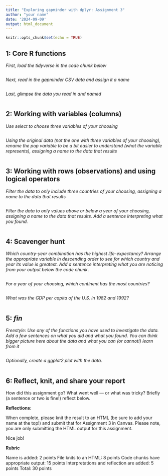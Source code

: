```yaml
---
title: "Exploring gapminder with dplyr: Assignment 3"
author: "your name"
date: '2024-09-09'
output: html_document
---
```


```r
knitr::opts_chunk$set(echo = TRUE)
```

## 1: Core R functions

*First, load the tidyverse in the code chunk below*

```r

```

*Next, read in the gapminder CSV data and assign it a name*

```r

```

*Last, glimpse the data you read in and named*

```r

```

## 2: Working with variables (columns)

*Use select to choose three variables of your choosing*

```r

```

*Using the original data (not the one with three variables of your choosing), rename the pop variable to be a bit easier to understand (what the variable represents), assigning a name to the data that results*

```r

```

## 3: Working with rows (observations) and using logical operators

*Filter the data to only include three countries of your choosing, assigning a name to the data that results*

```r

```

*Filter the data to only values above or below a year of your choosing, assigning a name to the data that results. Add a sentence interpreting what you found.*

```r

```

## 4: Scavenger hunt

*Which country-year combination has the highest life-expectancy? Arrange the appropriate variable in descending order to see for which country and year its value is greatest. Add a sentence interpreting what you are noticing from your output below the code chunk*.

```r

```

*For a year of your choosing, which continent has the most countries?* 

```r

```

*What was the GDP per capita of the U.S. in 1982 and 1992?*

```r

```

## 5: *fin*

*Freestyle: Use any of the functions you have used to investigate the data. Add a few sentences on what you did and what you found. You can think bigger picture here about the data and what you can (or cannot!) learn from it*

```r

```

*Optionally, create a ggplot2 plot with the data.*

```r

```

## 6: Reflect, knit, and share your report

How did this assignment go? What went well --- or what was tricky? Briefly (a sentence or two is fine!) reflect below.

**Reflections:**

When complete, please knit the result to an HTML (be sure to add your name at the top!) and submit that for Assignment 3 in Canvas. Please note, you are only submitting the HTML output for this assignment.  

Nice job!

**Rubric**

Name is added: 2 points
File knits to an HTML: 8 points
Code chunks have appropriate output: 15 points
Interpretations and reflection are added: 5 points
Total: 30 points
